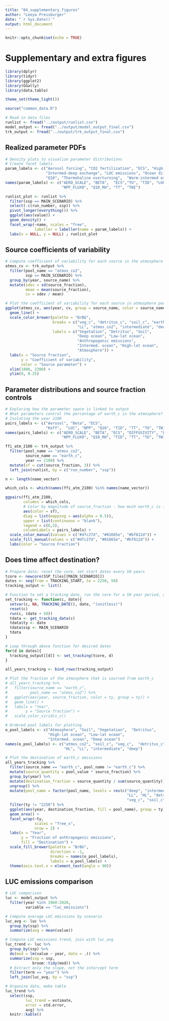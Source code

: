 ```yaml
---
title: "04_supplementary_figures"
author: "Leeya Pressburger"
date: "`r Sys.Date()`"
output: html_document
---
```


```r
knitr::opts_chunk$set(echo = TRUE)
```

# Supplementary and extra figures

```r
library(dplyr)
library(tidyr)
library(ggplot2)
library(GGally)
library(data.table)

theme_set(theme_light())

source("common_data.R")

# Read in data files
runlist <- fread("../output/runlist.csv")
model_output <- fread("../output/model_output_final.csv")
trk_output <- fread("../output/trk_output_final.csv")

```

## Realized parameter PDFs

``` r
# Density plots to visualize parameter distributions
# Create facet labels
param_labels <- c("Aerosol forcing", "CO2 fertilization", "ECS", "High-lat overturning",
                  "Intermed-deep exchange", "LUC emissions", "Ocean diffusivity", "Pre-industrial NPP",
                  "Q10", "Thermohaline overturning",  "Warm-intermed exchange")
names(param_labels) <- c("AERO_SCALE", "BETA",  "ECS","TU", "TID", "LUC_SCALE", "DIFFUSIVITY",
                         "NPP_FLUX0", "Q10_RH", "TT", "TWI")

runlist_plot <- runlist %>% 
  filter(ssp == MAIN_SCENARIO) %>%
  select(-c(run_number, ssp)) %>%
  pivot_longer(everything()) %>% 
  ggplot(aes(value)) +
  geom_density() + 
  facet_wrap(~name, scales = "free",
             labeller = labeller(name = param_labels)) +
  labs(x = NULL, y = NULL) ; runlist_plot
```

## Source coefficients of variability

``` r
# Compute coefficient of variability for each source in the atmosphere pool
atmos_cv <- trk_output %>%
  filter(pool_name == "atmos_co2",
         ssp == MAIN_SCENARIO) %>%
  group_by(year, source_name) %>%
  mutate(sdev = sd(source_fraction),
         mean = mean(source_fraction),
         cv = sdev / mean)

# Plot the coefficient of variability for each source in atmosphere pool over time
ggplot(atmos_cv, aes(year, cv, group = source_name, color = source_name)) +
  geom_line() +
  scale_color_brewer(palette = "BrBG",
                     breaks = c("veg_c", "detritus_c", "soil_c", "earth_c",
                                "LL", "atmos_co2", "intermediate", "deep", "HL"),
                     labels = c("Vegetation", "Detritus", "Soil", 
                                "Deep ocean", "Low-lat ocean", 
                                "Anthropogenic emissions",
                                "Intermed. ocean", "High-lat ocean",
                                "Atmosphere")) +
  labs(x = "Source fraction",
       y = "Coefficient of variability",
       color = "Source parameter") +
  xlim(1800, 2300) +
  ylim(0, 0.25)

```

## Parameter distributions and source fraction controls

```r
# Exploring how the parameter space is linked to output
# What parameters control the percentage of earth_c in the atmosphere?
# Isolating the year 2100
pairs_labels <- c("Aerosol", "Beta", "ECS", 
                  "Keff",  "LUC", "NPP", "Q10", "TID", "TT", "TU", "TWI")
names(pairs_labels) <- c("AERO_SCALE", "BETA", "ECS", "DIFFUSIVITY", "LUC_SCALE", 
                         "NPP_FLUX0", "Q10_RH", "TID", "TT", "TU", "TWI")

ffi_atm_2100 <- trk_output %>%
  filter(pool_name == "atmos_co2",
         source_name == "earth_c",
         year == 2100) %>% 
  mutate(sf = cut(source_fraction, 3)) %>% 
  left_join(runlist, by = c("run_number", "ssp"))

n <- length(name_vector)

which_cols <- which(names(ffi_atm_2100) %in% names(name_vector))

ggpairs(ffi_atm_2100,
        columns = which_cols,
        # Color by magnitude of source_fraction - how much earth_c is in the atmosphere
        aes(color = sf), 
        diag = list(mapping = aes(alpha = 0.5)),
        upper = list(continuous = "blank"),
        legend = c(6,5),
        columnLabels = pairs_labels) + 
  scale_color_manual(values = c("#dfc27d", "#01665e", "#bf812d")) + 
  scale_fill_manual(values = c("#dfc27d", "#01665e", "#bf812d")) +
  labs(color = "Source Fraction")
```

## Does time affect destination?

```r
# Prepare data: reset the core, set start dates every 50 years
tcore <- newcore(SSP_files[[MAIN_SCENARIO]])
dates <- seq(from = TRACKING_START, to = 2250, 50)
tracking_output <- list()

# Function to set a tracking date, run the core for a 50 year period, and retrieve tracking data
set_tracking <- function(c, date){
  setvar(c, NA, TRACKING_DATE(), date, "(unitless)")
  reset(c)
  run(c, (date + 50))
  tdata <- get_tracking_data(c)
  tdata$ty <- date
  tdata$ssp <- MAIN_SCENARIO
  tdata
}

# Loop through above function for desired dates
for(d in dates){
  tracking_output[[d]] <- set_tracking(tcore, d)
}

all_years_tracking <- bind_rows(tracking_output)

# Plot the fraction of the atmosphere that is sourced from earth_c
# all_years_tracking %>%
#   filter(source_name == "earth_c",
#          pool_name == "atmos_co2") %>%
#   ggplot(aes(year, source_fraction, color = ty, group = ty)) +
#   geom_line() +
#   labs(x = "Year",
#        y = "Source fraction") +
#   scale_color_viridis_c()

# Ordered pool labels for plotting
o_pool_labels <- c("Atmosphere", "Soil", "Vegetation",  "Detritus",
                   "High-lat ocean", "Low-lat ocean",
                   "Intermed. ocean", "Deep ocean")
names(o_pool_labels) <- c("atmos_co2", "soil_c", "veg_c",  "detritus_c",
                          "HL", "LL", "intermediate", "deep")

# Plot the destination of earth_c emissions
all_years_tracking %>%
  filter(source_name == "earth_c", pool_name != "earth_c") %>%
  mutate(source_quantity = pool_value * source_fraction) %>%
  group_by(year) %>%
  mutate(destination_fraction = source_quantity / sum(source_quantity)) %>% 
  ungroup() %>%
  mutate(pool_name = factor(pool_name, levels = rev(c("deep", "intermediate",
                                                      "LL", "HL", "detritus_c",
                                                      "veg_c", "soil_c", "atmos_co2")))) %>%
  filter(ty != "2250") %>%
  ggplot(aes(year, destination_fraction, fill = pool_name), group = ty) +
  geom_area() +
  facet_wrap(~ty, 
             scales = "free_x",
             nrow = 2) +
  labs(x = "Year",
       y = "Fraction of anthropogenic emissions",
       fill = "Destination") +
  scale_fill_brewer(palette = "BrBG",
                    direction = -1,
                    breaks = names(o_pool_labels),
                    labels = o_pool_labels) +
  theme(axis.text.x = element_text(angle = 90))

```

## LUC emissions comparison

``` r
# LUC comparison
luc <- model_output %>%
  filter(year %in% 1960:2020,
         variable == "luc_emissions")

# Compute average LUC emissions by scenario  
luc_avg <- luc %>%
  group_by(ssp) %>%
  summarize(avg = mean(value))

# Compute LUC emissions trend, join with luc_avg
luc_trend <- luc %>%
  group_by(ssp) %>%
  do(mod = lm(value ~ year, data = .)) %>%
  summarize(ssp = ssp,
            broom::tidy(mod)) %>%
  # Extract only the slope, not the intercept term
  filter(term == "year") %>%
  left_join(luc_avg, by = "ssp")

# Organize data, make table
luc_trend %>%
  select(ssp,
         luc_trend = estimate,
         error = std.error,
         avg) %>%
  knitr::kable()

```